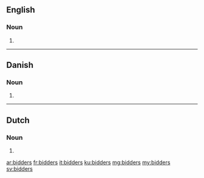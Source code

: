 ==English==

===Noun===
{{head|en}}

# {{plural of|bidder}}

----

==Danish==

===Noun===
{{head|da|noun form|g=c}}

# {{form of|genitive plural indefinite|bid|lang=da}}

----

==Dutch==

===Noun===
{{head|nl}}

# {{nl-noun form of|pl|bidder}}

[[ar:bidders]]
[[fr:bidders]]
[[it:bidders]]
[[ku:bidders]]
[[mg:bidders]]
[[my:bidders]]
[[sv:bidders]]